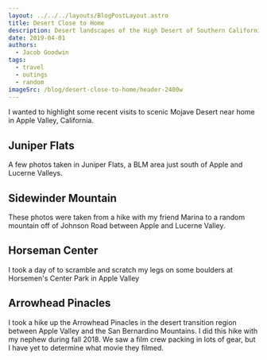 ```yaml
---
layout: ../../../layouts/BlogPostLayout.astro
title: Desert Close to Home
description: Desert landscapes of the High Desert of Southern California
date: 2019-04-01
authors:
  - Jacob Goodwin
tags:
  - travel
  - outings
  - random
imageSrc: /blog/desert-close-to-home/header-2400w
---
```



I wanted to highlight some recent visits to scenic Mojave Desert near home in Apple Valley, California.

## Juniper Flats

A few photos taken in Juniper Flats, a BLM area just south of Apple and Lucerne Valleys.

<BlogImage
  path="images/blog/desert-close-to-home"
  name="juniper-flats-01"
  caption="Near the start of the Bonita Vista Trailhead"
/>

<BlogImage
  path="images/blog/desert-close-to-home"
  name="juniper-flats-02"
  caption="New life beneath a burned Joshua Tree in Juniper Flats. This photo was taken atop the Marianas near the Ozzie Trail."
/>

<BlogImage
  path="images/blog/desert-close-to-home"
  name="juniper-flats-03"
  caption="Large boulders on the trail from JF4322 Road (I think) to Cottonwood Springs."
/>

<BlogImage
  path="images/blog/desert-close-to-home"
  name="juniper-flats-03"
  caption="Large boulders on the trail from JF4322 Road (I think) to Cottonwood Springs."
/>

<BlogImage
  path="images/blog/desert-close-to-home"
  name="juniper-flats-04"
  caption="Boulders and Cottonwood Creek in Juniper Flats. I'm honestly not sure if this is private property or BLM. So please behave if you hike down here!"
/>

## Sidewinder Mountain

These photos were taken from a hike with my friend Marina to a random mountain off of Johnson Road between Apple and Lucerne Valley.

<BlogImage
  path="images/blog/desert-close-to-home"
  name="sidewinder-hike-01"
  caption="Looking south of Johnson Road near the trail to Sidewinder Mountain on the north side of Johnson road."
/>

## Horseman Center

I took a day of to scramble and scratch my legs on some boulders at Horsemen's Center Park in Apple Valley

<BlogImage
  path="images/blog/desert-close-to-home"
  name="horsemens-01"
  alt="Horsemen's Center 1"
/>
<BlogImage
  path="images/blog/desert-close-to-home"
  name="horsemens-02"
  alt="Horsemen's Center 2"
/>
<BlogImage
  path="images/blog/desert-close-to-home"
  name="horsemens-03"
  alt="Horsemen's Center 3"
/>

## Arrowhead Pinacles

I took a hike up the Arrowhead Pinacles in the desert transition region between Apple Valley and the San Bernardino Mountains. I did this hike with my nephew during fall 2018. We saw a film crew packing in lots of gear, but I have yet to determine what movie they filmed.

<BlogImage
  path="images/blog/desert-close-to-home"
  name="arrowhead-pinnacles-01"
  alt="Arrow Header Pinnacles"
/>

